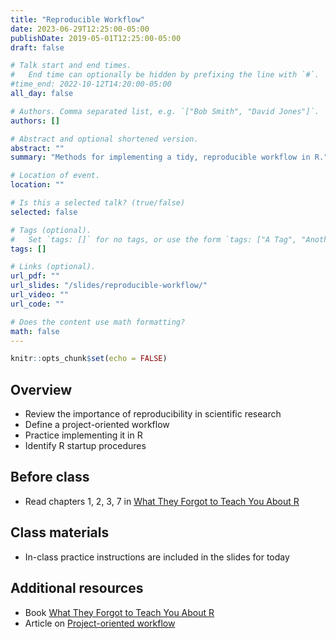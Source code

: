 ```yaml
---
title: "Reproducible Workflow"
date: 2023-06-29T12:25:00-05:00
publishDate: 2019-05-01T12:25:00-05:00
draft: false

# Talk start and end times.
#   End time can optionally be hidden by prefixing the line with `#`.
#time_end: 2022-10-12T14:20:00-05:00
all_day: false

# Authors. Comma separated list, e.g. `["Bob Smith", "David Jones"]`.
authors: []

# Abstract and optional shortened version.
abstract: ""
summary: "Methods for implementing a tidy, reproducible workflow in R."

# Location of event.
location: ""

# Is this a selected talk? (true/false)
selected: false

# Tags (optional).
#   Set `tags: []` for no tags, or use the form `tags: ["A Tag", "Another Tag"]` for one or more tags.
tags: []

# Links (optional).
url_pdf: ""
url_slides: "/slides/reproducible-workflow/"
url_video: ""
url_code: ""

# Does the content use math formatting?
math: false
---
```


```r
knitr::opts_chunk$set(echo = FALSE)
```

## Overview

* Review the importance of reproducibility in scientific research
* Define a project-oriented workflow
* Practice implementing it in R
* Identify R startup procedures

## Before class

* Read chapters 1, 2, 3, 7 in [What They Forgot to Teach You About R](https://rstats.wtf/)


## Class materials

* In-class practice instructions are included in the slides for today

<!--
{{% callout note %}}
Run the code below in your console to download the exercises for today.
```r
usethis::use_course("css-materials/reproducible-workflow")
```
{{% /callout %}}
-->

## Additional resources

* Book [What They Forgot to Teach You About R](https://rstats.wtf/)
* Article on [Project-oriented workflow](https://www.tidyverse.org/articles/2017/12/workflow-vs-script/)